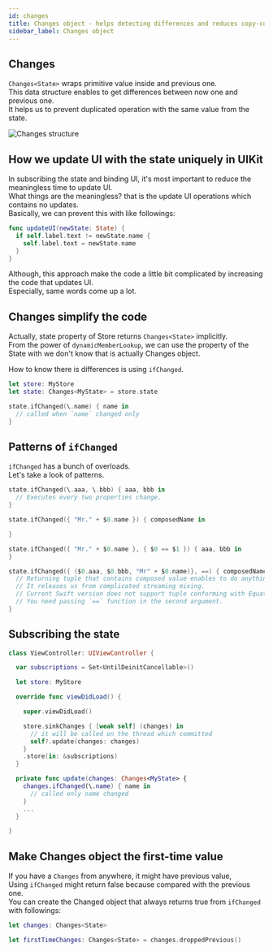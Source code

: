 ```yaml
---
id: changes
title: Changes object - helps detecting differences and reduces copy-cosuming
sidebar_label: Changes object
---
```


## Changes

`Changes<State>` wraps primitive value inside and previous one.  
This data structure enables to get differences between now one and previous one.  
It helps us to prevent duplicated operation with the same value from the state.

![Changes structure](/img/changes-structure.png)

## How we update UI with the state uniquely in UIKit

In subscribing the state and binding UI, it's most important to reduce the meaningless time to update UI.  
What things are the meaningless? that is the update UI operations which contains no updates.  
Basically, we can prevent this with like followings:

```swift
func updateUI(newState: State) {
  if self.label.text != newState.name {
    self.label.text = newState.name
  }
}
```

Although, this approach make the code a little bit complicated by increasing the code that updates UI.  
Especially, same words come up a lot.

## Changes simplify the code

Actually, state property of Store returns `Changes<State>` implicitly.  
From the power of `dynamicMemberLookup`, we can use the property of the State with we don't know that is actually Changes object.

How to know there is differences is using `ifChanged`.

```swift
let store: MyStore
let state: Changes<MyState> = store.state

state.ifChanged(\.name) { name in
  // called when `name` changed only
}
```

## Patterns of `ifChanged`

`ifChanged` has a bunch of overloads.  
Let's take a look of patterns.

```swift title="Combine multiple values, which is like combine-latest"
state.ifChanged(\.aaa, \.bbb) { aaa, bbb in
  // Executes every two properties change.
}
```

```swift title="Generate on-demand value, and compare with generated one. (like Map function)"
state.ifChanged({ "Mr." + $0.name }) { composedName in

}
```

```swift title="Using custom comparison"
state.ifChanged({ "Mr." + $0.name }, { $0 == $1 }) { aaa, bbb in
}
```

```swift title="Fully customized combined value"
state.ifChanged({ ($0.aaa, $0.bbb, "Mr" + $0.name)}, ==) { composedName in
  // Returning tuple that contains composed value enables to do anything with the value you want.
  // It releases us from complicated streaming mixing.
  // Current Swift version does not support tuple conforming with Equatable,
  // You need passing `==` function in the second argument.
}
```

## Subscribing the state

```swift
class ViewController: UIViewController {

  var subscriptions = Set<UntilDeinitCancellable>()

  let store: MyStore

  override func viewDidLoad() {

    super.viewDidLoad()

    store.sinkChanges { [weak self] (changes) in
      // it will be called on the thread which committed
      self?.update(changes: changes)
    }
    .store(in: &subscriptions)
  }

  private func update(changes: Changes<MyState> {
    changes.ifChanged(\.name) { name in
      // called only name changed
    }
    ...
  }

}
```

## Make Changes object the first-time value

If you have a `Changes` from anywhere, it might have previous value,  
Using `ifChanged` might return false because compared with the previous one.  
You can create the Changed object that always returns true from `ifChanged` with followings:

```swift
let changes: Changes<State>

let firstTimeChanges: Changes<State> = changes.droppedPrevious()
```
